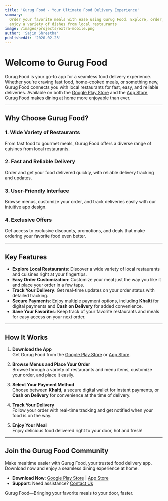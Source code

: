 ```yaml
---
title: 'Gurug Food - Your Ultimate Food Delivery Experience'
summary:
  Order your favorite meals with ease using Gurug Food. Explore, order, and
  enjoy a variety of dishes from local restaurants
image: /images/projects/extra-mobile.png
author: 'Sajin Shrestha'
publishedAt: '2020-02-23'
---
```


# Welcome to Gurug Food

Gurug Food is your go-to app for a seamless food delivery experience. Whether
you're craving fast food, home-cooked meals, or something new, Gurug Food
connects you with local restaurants for fast, easy, and reliable deliveries.
Available on both the
[Google Play Store](https://play.google.com/store/apps/details?id=com.beccorestaurant&hl=en_CA)
and the [App Store](https://apps.apple.com/us/app/gurug-food/id1585408458),
Gurug Food makes dining at home more enjoyable than ever.

---

## Why Choose Gurug Food?

### 1. Wide Variety of Restaurants

From fast food to gourmet meals, Gurug Food offers a diverse range of cuisines
from local restaurants.

### 2. Fast and Reliable Delivery

Order and get your food delivered quickly, with reliable delivery tracking and
updates.

### 3. User-Friendly Interface

Browse menus, customize your order, and track deliveries easily with our
intuitive app design.

### 4. Exclusive Offers

Get access to exclusive discounts, promotions, and deals that make ordering your
favorite food even better.

---

## Key Features

- **Explore Local Restaurants**: Discover a wide variety of local restaurants
  and cuisines right at your fingertips.
- **Easy Order Customization**: Customize your meal just the way you like it and
  place your order in a few taps.
- **Track Your Delivery**: Get real-time updates on your order status with
  detailed tracking.
- **Secure Payments**: Enjoy multiple payment options, including **Khalti** for
  digital payments and **Cash on Delivery** for added convenience.
- **Save Your Favorites**: Keep track of your favorite restaurants and meals for
  easy access on your next order.

---

## How It Works

1. **Download the App**  
   Get Gurug Food from the
   [Google Play Store](https://play.google.com/store/apps/details?id=com.beccorestaurant&hl=en_CA)
   or [App Store](https://apps.apple.com/us/app/gurug-food/id1585408458).

2. **Browse Menus and Place Your Order**  
   Browse through a variety of restaurants and menu items, customize your order,
   and place it easily.

3. **Select Your Payment Method**  
   Choose between **Khalti**, a secure digital wallet for instant payments, or
   **Cash on Delivery** for convenience at the time of delivery.

4. **Track Your Delivery**  
   Follow your order with real-time tracking and get notified when your food is
   on the way.

5. **Enjoy Your Meal**  
   Enjoy delicious food delivered right to your door, hot and fresh!

---

## Join the Gurug Food Community

Make mealtime easier with Gurug Food, your trusted food delivery app. Download
now and enjoy a seamless dining experience at home.

- **Download Now**:
  [Google Play Store](https://play.google.com/store/apps/details?id=com.beccorestaurant&hl=en_CA)
  | [App Store](https://apps.apple.com/us/app/gurug-food/id1585408458)
- **Support**: Need assistance?
  [Contact Us](https://apps.apple.com/us/app/gurug-food/id1585408458)

Gurug Food—Bringing your favorite meals to your door, faster.

